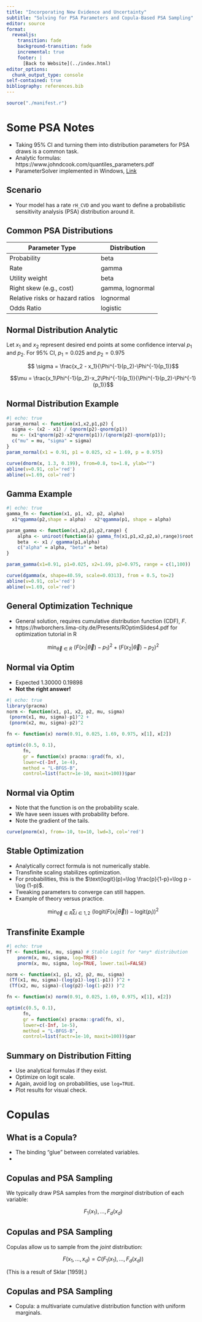 ```yaml
---
title: "Incorporating New Evidence and Uncertainty"
subtitle: "Solving for PSA Parameters and Copula-Based PSA Sampling"
editor: source
format:
  revealjs:
    transition: fade
    background-transition: fade
    incremental: true 
    footer: |
      [Back to Website](../index.html)
editor_options: 
  chunk_output_type: console
self-contained: true
bibliography: references.bib
---
```


```r
source("./manifest.r")
```

# Some PSA Notes

- Taking 95% CI and turning them into distribution parameters for PSA draws is a common task.
- Analytic formulas: https://www.johndcook.com/quantiles_parameters.pdf
- ParameterSolver implemented in Windows, [Link](https://biostatistics.mdanderson.org/SoftwareDownload/SingleSoftware/Index/6)

## Scenario

- Your model has a rate `rH_CVD` and you want to define a probabilistic sensitivity analysis (PSA) distribution around it.




## Common PSA Distributions

| Parameter Type                  | Distribution     |
|---------------------------------|------------------|
| Probability                     | beta             |
| Rate                            | gamma            |
| Utility weight                  | beta             |
| Right skew (e.g., cost)         | gamma, lognormal |
| Relative risks or hazard ratios | lognormal        |
| Odds Ratio                      | logistic         |

## Normal Distribution Analytic

Let $x_1$ and $x_2$ represent desired end points at some confidence interval $p_1$ and $p_2$. For 95% CI, $p_1=0.025$ and $p_2=0.975$

$$ \sigma = \frac{x_2 - x_1}{\Phi^{-1}(p_2)-\Phi^{-1}(p_1)}$$

$$\mu = \frac{x_1\Phi^{-1}(p_2)-x_2\Phi^{-1}(p_1)}{\Phi^{-1}(p_2)-\Phi^{-1}(p_1)}$$

## Normal Distribution Example

```r
#| echo: true
param_normal <- function(x1,x2,p1,p2) {
  sigma <- (x2 - x1) / (qnorm(p2)-qnorm(p1))
  mu <- (x1*qnorm(p2)-x2*qnorm(p1))/(qnorm(p2)-qnorm(p1));
  c("mu" = mu, "sigma" = sigma)
}
param_normal(x1 = 0.91, p1 = 0.025, x2 = 1.69, p = 0.975)
```

```r
curve(dnorm(x, 1.3, 0.199), from=0.8, to=1.8, ylab="")
abline(v=0.91, col='red')
abline(v=1.69, col='red')
```

## Gamma Example

```r
#| echo: true
gamma_fn <- function(x1, p1, x2, p2, alpha)
  x1*qgamma(p2,shape = alpha) - x2*qgamma(p1, shape = alpha)

param_gamma <- function(x1,x2,p1,p2,range) {
    alpha <- uniroot(function(a) gamma_fn(x1,p1,x2,p2,a),range)$root
    beta  <- x1 / qgamma(p1,alpha)
    c("alpha" = alpha, "beta" = beta)
}

param_gamma(x1=0.91, p1=0.025, x2=1.69, p2=0.975, range = c(1,100))
```

```r
curve(dgamma(x, shape=40.59, scale=0.0313), from = 0.5, to=2)
abline(v=0.91, col='red')
abline(v=1.69, col='red')
```

## General Optimization Technique

::: nonincremental
-  General solution, requires cumulative distribution function (CDF), $F$.
-  https://hwborchers.lima-city.de/Presents/ROptimSlides4.pdf for optimization tutorial in R 
:::
 
$$\min_{\vec{\theta} \in R}\,\, (F(x_1|\vec{\theta})-p_1)^2+(F(x_2|\vec{\theta})-p_2)^2$$

## Normal via Optim

-  Expected 1.30000 0.19898
-  **Not the right answer!**

```r
#| echo: true
library(pracma)
norm <- function(x1, p1, x2, p2, mu, sigma)
 (pnorm(x1, mu, sigma)-p1)^2 +
 (pnorm(x2, mu, sigma)-p2)^2

fn <- function(x) norm(0.91, 0.025, 1.69, 0.975, x[1], x[2])

optim(c(0.5, 0.1),
      fn,
      gr = function(x) pracma::grad(fn, x),
      lower=c(-Inf, 1e-4),
      method = "L-BFGS-B",
      control=list(factr=1e-10, maxit=100))$par

```



## Normal via Optim

::: nonincremental
-  Note that the function is on the probability scale.
-  We have seen issues with probability before.
-  Note the gradient of the tails.  

:::

```r
curve(pnorm(x), from=-10, to=10, lwd=3, col='red')
```


## Stable Optimization

::: nonincremental
- Analytically correct formula is not numerically stable.
- Transfinite scaling stabilizes optimization.
- For probabilities, this is the $\text{logit}(p)=\log \frac{p}{1-p}=\log p - \log (1-p)$.
- Tweaking parameters to converge can still happen.
- Example of theory versus practice.
:::

$$\min_{\vec{\theta} \in R} \sum_{i \in 1,2}\,\, (\text{logit} (F(x_i|\vec{\theta}))-\text{logit} (p_i))^2$$

## Transfinite Example

```r
#| echo: true
Tf <- function(x, mu, sigma) # Stable Logit for *any* distribution
    pnorm(x, mu, sigma, log=TRUE) -
    pnorm(x, mu, sigma, log=TRUE, lower.tail=FALSE)

norm <- function(x1, p1, x2, p2, mu, sigma)
 (Tf(x1, mu, sigma)-(log(p1)-log(1-p1)) )^2 +
 (Tf(x2, mu, sigma)-(log(p2)-log(1-p2)) )^2

fn <- function(x) norm(0.91, 0.025, 1.69, 0.975, x[1], x[2])

optim(c(0.5, 0.1),
      fn,
      gr = function(x) pracma::grad(fn, x),
      lower=c(-Inf, 1e-5),
      method = "L-BFGS-B",
      control=list(factr=1e-10, maxit=100))$par

```

## Summary on Distribution Fitting

- Use analytical formulas if they exist.
- Optimize on $\text{logit}$ scale.
- Again, avoid $\log$ on probabilities, use `log=TRUE`.
- Plot results for visual check.




# Copulas

## What is a Copula?

-   The binding "glue" between correlated variables.
-   

## Copulas and PSA Sampling {auto-animate="true"}

We typically draw PSA samples from the *marginal* distribution of each variable:

$$
F_1(x_1),  ..., F_d(x_d)
$$

## Copulas and PSA Sampling {auto-animate="true"}

Copulas allow us to sample from the *joint* distribution:

$$
F(x_1,...,x_d) = C \big ( F_1(x_1), ..., F_d(x_d) \big )
$$

(This is a result of Sklar \[1959\].)

## Copulas and PSA Sampling {auto-animate="true"}

-   Copula: a multivariate cumulative distribution function with uniform marginals.
